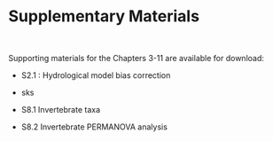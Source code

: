 # Supplementary Materials {-}
<!-- {style="color:#5f543f"} -->

<br>

::: {.body-text width="100%"}

Supporting materials for the Chapters 3-11 are available for download:

 - S2.1 : Hydrological model bias correction

 - sks
 
 - S8.1 Invertebrate taxa
 
 - S8.2 Invertebrate PERMANOVA analysis
 
 
 

<br>
<br>
<br>
<br>
<br>
<br>

:::


